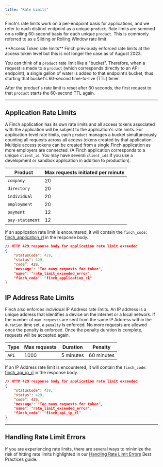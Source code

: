 ```yaml
---
title: "Rate Limits"
---
```


Finch's rate limits work on a per-endpoint basis for applications, and we refer to each distinct endpoint as a unique `product`. Rate limits are summed on a rolling 60-second basis for each unique `product`. This is commonly referred to as a Sliding or Rolling Window rate limit.

<Info>
**Access Token rate limits** Finch previously enforced rate limits at the access token level but this is not longer the case as of August 2023.
</Info>

You can think of a `product` rate limit like a "bucket". Therefore, when a request is made to a `product` (which corresponds directly to an API endpoint), a single gallon of water is added to that endpoint’s bucket, thus starting that bucket's 60-second time-to-live (TTL) timer.

After the product's rate limit is reset after 60 seconds, the first request to that `product` starts the 60-second TTL again.

***

## Application Rate Limits

A Finch application has its own rate limits and all access tokens associated with the application will be subject to the application's rate limits. For application-level rate limits, each `product` manages a bucket simultaneously counting all requests across all access tokens created by that application. Multiple access tokens can be created from a single Finch application as more employers are connected. (A Finch application corresponds to a unique `client_id`. You may have several `client_id`s if you use a development or sandbox application in addition to production).

Product | Max requests initiated per minute
-------|-------------
`company` | 20
`directory` | 20
`individual` | 20
`employment` | 20
`payment` | 12
`pay-statement` | 12

If an application rate limit is encountered, it will contain the `finch_code`: [finch_application_rl](/docs/Development-Guides/Errors/Error-Types#error-types-1) in the response body.

```json
// HTTP 429 response body for application rate limit exceeded
{
    "statusCode": 429,
    "status": 429,
    "code”: 429,
    "message": "Too many requests for token",
    "name": "rate_limit_exceeded_error",
    "finch_code": "finch_application_rl"
}
```

## IP Address Rate Limits

Finch also enforces individual IP Address rate limits. An IP address is a unique address that identifies a device on the internet or a local network. If the number of `max requests` are sent from the same IP Address within the `duration` time set, a `penalty` is enforced. No more requests are allowed once the penalty is enforced. Once the penalty duration is complete, requests will be accepted again.

Type | Max requests | Duration | Penalty
-------|-------------|-------|-------------
`API` | 1000 | 5 minutes | 60 minutes

If an IP Address rate limit is encountered, it will contain the `finch_code`: [finch_api_ip_rl](/docs/Development-Guides/Errors/Error-Types#error-types-1) in the response body.

```json
// HTTP 429 response body for application rate limit exceeded
{
    "statusCode": 429,
    "status": 429,
    "code”: 429,
    "message": "Too many requests for token",
    "name": "rate_limit_exceeded_error",
    "finch_code": "finch_api_ip_rl"
}
```

***

## Handling Rate Limit Errors

If you are experiencing rate limits, there are several ways to minimize the risk of hitting rate limits highlighted in our [Handling Rate Limit Errors](/docs/Best-Practices/Handling-Rate-Limit-Errors) Best Practices guide.
